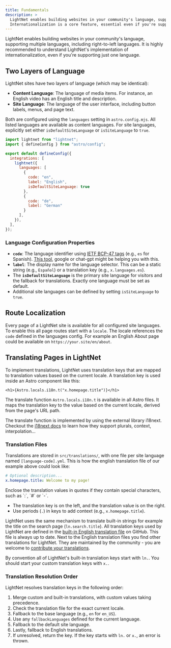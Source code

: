 ```yaml
---
title: Fundamentals
description: >
  LightNet enables building websites in your community's language, supporting multiple languages, including right-to-left languages.
  Internationalization is a core feature, essential even if you're supporting just one language.
---
```



LightNet enables building websites in your community's language, supporting multiple languages, including right-to-left languages.
It is highly recommended to understand LightNet's implementation of internationalization, even if you're supporting just one language.

## Two Layers of Language

LightNet sites have two layers of language (which may be identical):

- **Content Language**: The language of media items. For instance, an English video has an English title and description.
- **Site Language**: The language of the user interface, including button labels, menus, and page text.

Both are configured using the `languages` setting in `astro.config.mjs`. All listed languages are available as content languages. 
For site languages, explicitly set either `isDefaultSiteLanguage` or `isSiteLanguage` to `true`.


```js title="astro.config.mjs"
import lightnet from "lightnet";
import { defineConfig } from "astro/config";

export default defineConfig({
  integrations: [
    lightnet({
      languages: [
        {
          code: "en",
          label: "English",
          isDefaultSiteLanguage: true
        },
        {
          code: "de",
          label: "German"
        }
      ],
    }),
  ],
});
```

### Language Configuration Properties

- **`code`**: The language identifier using [IETF BCP-47 tags](https://en.wikipedia.org/wiki/IETF_language_tag) (e.g., `es` for Spanish). 
  [This tool](https://r12a.github.io/app-subtags/), google or chat-gpt might be helping you with this.
- **`label`**: The display name for the language selector. This can be a static string (e.g., `Español`) or a translation key (e.g., `x.languages.es`).
- The **`isDefaultSiteLanguage`** is the primary site language for visitors and the fallback for translations. Exactly one language must be set as default.
- Additional site languages can be defined by setting `isSiteLanguage` to `true`.

## Route Localization

Every page of a LightNet site is available for all configured site languages. To enable this 
all page routes start with a `locale`. The locale references the `code` defined in the languages config. For example 
an English About page could be available on `https://your.site/en/about`.

## Translating Pages in LightNet

To implement translations, LightNet uses translation keys that are mapped to translation values based on the current locale. 
A translation key is used inside an Astro component like this:

```astro title="MyComponent.astro"
<h1>{Astro.locals.i18n.t("x.homepage.title")}</h1>
```

The translate function `Astro.locals.i18n.t` is available in all Astro files. 
It maps the translation key to the value based on the current locale, derived from the page's URL path.

The translate function is implemented by using the external library i18next. Checkout the [i18next docs](https://www.i18next.com/) to learn 
how they support plurals, context, interpolation...

### Translation Files

Translations are stored in `src/translations/`, with one file per site language named `[language-code].yml`.
This is how the english translation file of our example above could look like:

```yml title="src/translations/en.yml"
# Optional description...
x.homepage.title: Welcome to my page!
```

<Aside type="tip">
Enclose the translation values in quotes if they contain special characters, such as `:`, `#` or `-`. 
</Aside>

- The translation key is on the left, and the translation value is on the right.
- Use periods (`.`) in keys to add context (e.g., `x.homepage.title`).

LightNet uses the same mechanism to translate built-in strings for example the title on the search page (`ln.search.title`).
All translation keys used by LightNet are defined in the [built-in English translation file](https://github.com/LightNetDev/LightNet/blob/main/packages/lightnet/src/i18n/translations/en.yml) on GitHub. 
This file is always up to date.
Next to the English translation files you find other translations for LightNet. They are maintained by the community - you are welcome to [contribute your
translations](https://github.com/LightNetDev/LightNet/tree/main/packages/lightnet/src/i18n/translations).

By convention all of LightNet's built-in translation keys start with `ln.`. You should start your custom translation keys with `x.`. 

### Translation Resolution Order

LightNet resolves translation keys in the following order:

1. Merge custom and built-in translations, with custom values taking precedence.
2. Check the translation file for the exact current locale.
3. Fallback to the base language (e.g., `en` for `en_US`).
4. Use any `fallbackLanguages` defined for the current language.
5. Fallback to the default site language.
6. Lastly, fallback to English translations.
7. If unresolved, return the key. If the key starts with `ln.` or `x.`, an error is thrown.

